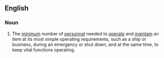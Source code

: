 ==English==

===Noun===
{{en-noun|head=[[skeleton]] [[crew]]|s}}

# {{context|idiomatic|lang=en}} The [[minimum]] number of [[personnel]] needed to [[operate]] and [[maintain]] an item at its most simple operating requirements, such as a ship or business, during an emergency or shut down, and  at the same time, to keep vital functions operating.